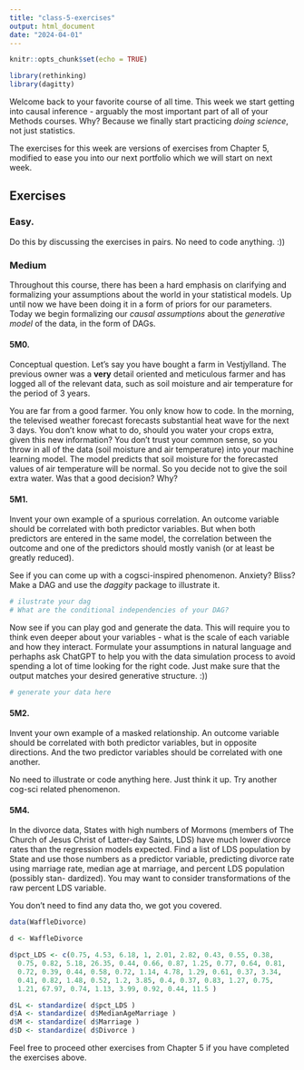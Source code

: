 ```yaml
---
title: "class-5-exercises"
output: html_document
date: "2024-04-01"
---
```


```r
knitr::opts_chunk$set(echo = TRUE)
```

```r
library(rethinking)
library(dagitty)
```

Welcome back to your favorite course of all time. This week we start getting into causal inference - arguably the most important part of all of your Methods courses. Why? Because we finally start practicing *doing science*, not just statistics.

The exercises for this week are versions of exercises from Chapter 5, modified to ease you into our next portfolio which we will start on next week.

## Exercises

### Easy.

Do this by discussing the exercises in pairs. No need to code anything. :))

### Medium

Throughout this course, there has been a hard emphasis on clarifying and formalizing your assumptions about the world in your statistical models. Up until now we have been doing it in a form of priors for our parameters. Today we begin formalizing our *causal assumptions* about the *generative model* of the data, in the form of DAGs.

#### 5M0.

Conceptual question. Let's say you have bought a farm in Vestjylland. The previous owner was a **very** detail oriented and meticulous farmer and has logged all of the relevant data, such as soil moisture and air temperature for the period of 3 years.

You are far from a good farmer. You only know how to code. In the morning, the televised weather forecast forecasts substantial heat wave for the next 3 days. You don't know what to do, should you water your crops extra, given this new information? You don't trust your common sense, so you throw in all of the data (soil moisture and air temperature) into your machine learning model. The model predicts that soil moisture for the forecasted values of air temperature will be normal. So you decide not to give the soil extra water. Was that a good decision? Why?

#### 5M1.

Invent your own example of a spurious correlation. An outcome variable should be correlated with both predictor variables. But when both predictors are entered in the same model, the correlation between the outcome and one of the predictors should mostly vanish (or at least be greatly reduced). 

See if you can come up with a cogsci-inspired phenomenon. Anxiety? Bliss? Make a DAG and use the *daggity* package to illustrate it. 

```r

# ilustrate your dag
# What are the conditional independencies of your DAG?

```

Now see if you can play god and generate the data. This will require you to think even deeper about your variables - what is the scale of each variable and how they interact. Formulate your assumptions in natural language and perhaphs ask ChatGPT to help you with the data simulation process to avoid spending a lot of time looking for the right code. Just make sure that the output matches your desired generative structure. :))

```r

# generate your data here

```

#### 5M2.

Invent your own example of a masked relationship. An outcome variable should be correlated with both predictor variables, but in opposite directions. And the two predictor variables should be correlated with one another.

No need to illustrate or code anything here. Just think it up. Try another cog-sci related phenomenon.

#### 5M4.

In the divorce data, States with high numbers of Mormons (members of The Church of Jesus Christ of Latter-day Saints, LDS) have much lower divorce rates than the regression models expected. Find a list of LDS population by State and use those numbers as a predictor variable, predicting divorce rate using marriage rate, median age at marriage, and percent LDS population (possibly stan- dardized). You may want to consider transformations of the raw percent LDS variable.

You don't need to find any data tho, we got you covered.

```r

data(WaffleDivorce)

d <- WaffleDivorce

d$pct_LDS <- c(0.75, 4.53, 6.18, 1, 2.01, 2.82, 0.43, 0.55, 0.38,
  0.75, 0.82, 5.18, 26.35, 0.44, 0.66, 0.87, 1.25, 0.77, 0.64, 0.81,
  0.72, 0.39, 0.44, 0.58, 0.72, 1.14, 4.78, 1.29, 0.61, 0.37, 3.34,
  0.41, 0.82, 1.48, 0.52, 1.2, 3.85, 0.4, 0.37, 0.83, 1.27, 0.75,
  1.21, 67.97, 0.74, 1.13, 3.99, 0.92, 0.44, 11.5 )

d$L <- standardize( d$pct_LDS )
d$A <- standardize( d$MedianAgeMarriage )
d$M <- standardize( d$Marriage )
d$D <- standardize( d$Divorce )

```

Feel free to proceed other exercises from Chapter 5 if you have completed the exercises above.